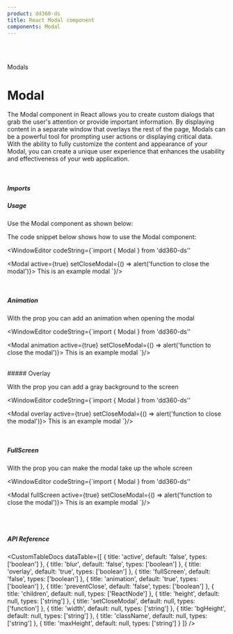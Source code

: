```yaml
---
product: dd360-ds
title: React Modal component
components: Modal
---
```


<br id='top' />
<br />

<Label>Modals</Label>

# <span name="floating-nav">Modal</span>

The Modal component in React allows you to create custom dialogs that grab the user's attention or provide important information. By displaying content in a
separate window that overlays the rest of the page, Modals can be a powerful tool for prompting user actions or displaying critical data. With the ability to
fully customize the content and appearance of your Modal, you can create a unique user experience that enhances the usability and effectiveness of your web
application.

<br />

##### <span name="floating-nav">Imports</span>

<WindowEditor codeString="import { Modal } from 'dd360-ds'" />

##### <span name="floating-nav">Usage</span>

Use the Modal component as shown below:

<Playground>
    <ModalCustom hasAButton messageButtons={['Open Modal']} />
</Playground>

The code snippet below shows how to use the Modal component:

<WindowEditor
    codeString={`import { Modal } from 'dd360-ds''

<Modal active={true} setCloseModal={() => alert('function to close the modal')}>
    This is an example modal
</Modal>
`}/>

<br />

##### <span name="floating-nav">Animation</span>

With the prop <Tag text='animation' /> you can add an animation when opening the modal

<Playground>
    <ModalCustom propsCustom={{ animation: true }} messageButtons={['Open Modal with animation', 'Open Modal whithout animation']} />
</Playground>

<WindowEditor
  codeString={`import { Modal } from 'dd360-ds''

<Modal animation active={true} setCloseModal={() => alert('function to close the modal')}>
    This is an example modal
</Modal>
`}/>

<br />
##### <span name="floating-nav">Overlay</span>

With the prop <Tag text='overlay' /> you can add a gray background to the screen

<Playground>
    <ModalCustom propsCustom={{ overlay: true }} messageButtons={['Open Modal with overlay', 'Open Modal without overlay']} />
</Playground>

<WindowEditor
     codeString={`import { Modal } from 'dd360-ds''

<Modal overlay active={true} setCloseModal={() => alert('function to close the modal')}>
    This is an example modal
</Modal>
`}/>

<br />

##### <span name="floating-nav">FullScreen</span>

With the prop <Tag text='fullScreen' /> you can make the modal take up the whole screen

<Playground>
    <ModalCustom propsCustom={{ fullScreen: true }} messageButtons={['Open Modal with fullScreen', 'Open Modal without fullScreen']} />
</Playground>

<WindowEditor
    codeString={`import { Modal } from 'dd360-ds''

<Modal fullScreen active={true} setCloseModal={() => alert('function to close the modal')}>
    This is an example modal
</Modal>
`}/>

<br />
<br />

##### <span name="floating-nav">API Reference</span>

<CustomTableDocs
    dataTable={[
        { title: 'active', default: 'false', types: ['boolean'] },
        { title: 'blur', default: 'false', types: ['boolean'] },
        { title: 'overlay', default: 'true', types: ['boolean'] },
        { title: 'fullScreen', default: 'false', types: ['boolean'] },
        { title: 'animation', default: 'true', types: ['boolean'] },
        { title: 'preventClose', default: 'false', types: ['boolean'] },
        { title: 'children', default: null, types: ['ReactNode'] },
        { title: 'height', default: null, types: ['string'] },
        { title: 'setCloseModal', default: null, types: ['function'] },
        { title: 'width', default: null, types: ['string'] },
        { title: 'bgHeight', default: null, types: ['string'] },
        { title: 'className', default: null, types: ['string'] },
        { title: 'maxHeight', default: null, types: ['string'] }
    ]}
/>

<CustomCallout
    variant="info"
    title="Note"
    icon="info"
    description="This documentation assumes that the audience has basic knowledge of React
    and how to use components in React applications."
/>

<BackAndForwardController />